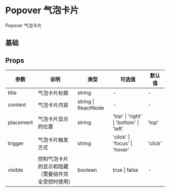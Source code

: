 # Popover 气泡卡片

Popover 气泡卡片

## 基础


<DemoBase />

## Props

| 参数      | 说明               | 类型                | 可选值                                 | 默认值  |
| --------- | ------------------ | ------------------- | -------------------------------------- | ------- |
| title     | 气泡卡片标题       | string              | -                                      | -       |
| content   | 气泡卡片内容       | string \| ReactNode | -                                      | -       |
| placement | 气泡卡片显示的位置 | string              | 'top' \| 'right' \| 'bottom' \| 'left' | 'top'   |
| trigger   | 气泡卡片触发方式   | string              | 'click' \| 'focus' \| 'hover'          | 'click' |
| visible   | 控制气泡卡片的显示和隐藏（需要组件完全受控时使用）   | boolean              |true \| false          | - |
